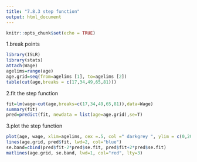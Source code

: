 ```yaml
---
title: "7.8.3 step function"
output: html_document
---
```


```r
knitr::opts_chunk$set(echo = TRUE)
```

1.break points
```R
library(ISLR)
library(stats)
attach(Wage)
agelims=range(age)
age.grid=seq(from=agelims [1], to=agelims [2])
table(cut(age,breaks = c(17,34,49,65,81)))
```

2.fit the step function
```R
fit=lm(wage~cut(age,breaks=c(17,34,49,65,81)),data=Wage)
summary(fit)
pred=predict(fit, newdata = list(age=age.grid),se=T)
```

3.plot the step function

```R
plot(age, wage, xlim=agelims, cex =.5, col =" darkgrey ", ylim = c(0,200))
lines(age.grid, pred$fit, lwd=2, col="blue")
se.band=cbind(pred$fit-2*pred$se.fit, pred$fit+2*pred$se.fit)
matlines(age.grid, se.band, lwd=1, col="red", lty=3)
```